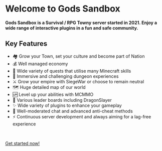 # Welcome to Gods Sandbox

**Gods Sandbox is a Survival / RPG Towny server started in 2021. Enjoy a wide range of interactive plugins in a fun and safe community.**

## Key Features

- 🏘️ Grow your Town, set your culture and become part of Nation
- 💰 Well managed economy
- 🎯 Wide variety of quests that utilise many Minecraft skills
- 🐉 Immersive and challenging dungeon experiences
- ⚔️ Grow your empire with SiegeWar or choose to remain neutral
- 🗺️ Huge detailed map of our world
- 🆙 Level up your abilities with MCMMO
- 🥇 Various leader boards including DragonSlayer
- ✨ Wide variety of plugins to enhance your gameplay
- 🔨 Well-moderated chat and advanced anti-cheat methods
- ⚡ Continuous server development and always aiming for a lag-free experience



<br />

[Get started now!](/getting-started)
